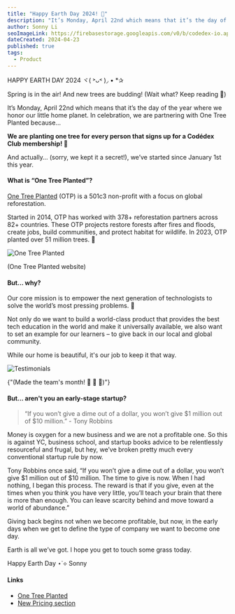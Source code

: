 ```yaml
---
title: "Happy Earth Day 2024! 🌳"
description: "It’s Monday, April 22nd which means that it’s the day of the year where we honor our little home planet. In celebration, we are partnering with One Tree Planted!"
author: Sonny Li
seoImageLink: https://firebasestorage.googleapis.com/v0/b/codedex-io.appspot.com/o/blogs%2Fearth-day-2024%2Fbanner.png?alt=media&token=a388be51-9eb6-46e5-8c49-408ceee8819a
dateCreated: 2024-04-23
published: true
tags:
  - Product
---
```


HAPPY EARTH DAY 2024 ヾ( ˃ᴗ˂ )◞ • *✰ 

Spring is in the air! And new trees are budding! (Wait what? Keep reading 👀) 

It’s Monday, April 22nd which means that it’s the day of the year where we honor our little home planet. In celebration, we are partnering with One Tree Planted because…

**We are planting one tree for every person that signs up for a Codédex Club membership! 🌱**

And actually… (sorry, we kept it a secret!), we’ve started since January 1st this year.

#### What is “One Tree Planted”?

[One Tree Planted](https://onetreeplanted.org) (OTP) is a 501c3 non-profit with a focus on global reforestation. 

Started in 2014, OTP has worked with 378+ reforestation partners across 82+ countries. These OTP projects restore forests after fires and floods, create jobs, build communities, and protect habitat for wildlife. In 2023, OTP planted over 51 million trees. 🌳

![One Tree Planted](https://i.imgur.com/DTrkCdU.png)
<div style={{textAlign: "center"}}>(One Tree Planted website)</div>

#### But... why?

Our core mission is to empower the next generation of technologists to solve the world’s most pressing problems. 🌟

Not only do we want to build a world-class product that provides the best tech education in the world and make it universally available, we also want to set an example for our learners – to give back in our local and global community.

While our home is beautiful, it's our job to keep it that way.

![Testimonials](https://imgur.com/ZgRa50L.png)
<div style={{textAlign: "center"}}>{"(Made the team's month! 🫶 🫶 🫶)"}</div>

#### But… aren't you an early-stage startup?

> “If you won’t give a dime out of a dollar, you won’t give $1 million out of $10 million.” - Tony Robbins

Money is oxygen for a new business and we are not a profitable one. So this is against YC, business school, and startup books advice to be relentlessly resourceful and frugal, but hey, we’ve broken pretty much every conventional startup rule by now.

Tony Robbins once said, “If you won’t give a dime out of a dollar, you won’t give $1 million out of $10 million. The time to give is now. When I had nothing, I began this process. The reward is that if you give, even at the times when you think you have very little, you’ll teach your brain that there is more than enough. You can leave scarcity behind and move toward a world of abundance.”

Giving back begins not when we become profitable, but now, in the early days when we get to define the type of company we want to become one day.

Earth is all we’ve got. I hope you get to touch some grass today.

Happy Earth Day ⋆˙⟡
Sonny

#### Links

- [One Tree Planted](https://onetreeplanted.org)
- [New Pricing section](https://www.codedex.io/pricing)
